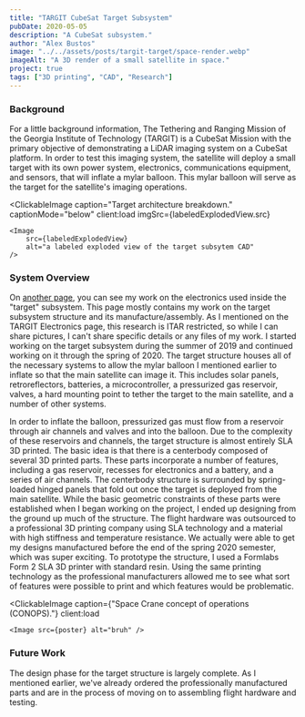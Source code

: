 ```yaml
---
title: "TARGIT CubeSat Target Subsystem"
pubDate: 2020-05-05
description: "A CubeSat subsystem."
author: "Alex Bustos"
image: "../../assets/posts/targit-target/space-render.webp"
imageAlt: "A 3D render of a small satellite in space."
project: true
tags: ["3D printing", "CAD", "Research"]
---
```



### Background

For a little background information, The Tethering and Ranging Mission of the Georgia Institute of Technology (TARGIT) is a CubeSat Mission with the primary objective of demonstrating a LiDAR imaging system on a CubeSat platform. In order to test this imaging system, the satellite will deploy a small target with its own power system, electronics, communications equipment, and sensors, that will inflate a mylar balloon. This mylar balloon will serve as the target for the satellite's imaging operations.

<ClickableImage
    caption="Target architecture breakdown."
    captionMode="below"
    client:load
    imgSrc={labeledExplodedView.src}
>
    <Image
        src={labeledExplodedView}
        alt="a labeled exploded view of the target subsytem CAD"
    />
</ClickableImage>

### System Overview

On [another page](/posts/targit-electronics), you can see my work on the electronics used inside the "target" subsystem. This page mostly contains my work on the target subsystem structure and its manufacture/assembly. As I mentioned on the TARGIT Electronics page, this research is ITAR restricted, so while I can share pictures, I can't share specific details or any files of my work. I started working on the target subsystem during the summer of 2019 and continued working on it through the spring of 2020. The target structure houses all of the necessary systems to allow the mylar balloon I mentioned earlier to inflate so that the main satellite can image it. This includes solar panels, retroreflectors, batteries, a microcontroller, a pressurized gas reservoir, valves, a hard mounting point to tether the target to the main satellite, and a number of other systems.

In order to inflate the balloon, pressurized gas must flow from a reservoir through air channels and valves and into the balloon. Due to the complexity of these reservoirs and channels, the target structure is almost entirely SLA 3D printed. The basic idea is that there is a centerbody composed of several 3D printed parts. These parts incorporate a number of features, including a gas reservoir, recesses for electronics and a battery, and a series of air channels. The centerbody structure is surrounded by spring-loaded hinged panels that fold out once the target is deployed from the main satellite. While the basic geometric constraints of these parts were established when I began working on the project, I ended up designing from the ground up much of the structure. The flight hardware was outsourced to a professional 3D printing company using SLA technology and a material with high stiffness and temperature resistance. We actually were able to get my designs manufactured before the end of the spring 2020 semester, which was super exciting. To prototype the structure, I used a Formlabs Form 2 SLA 3D printer with standard resin. Using the same printing technology as the professional manufacturers allowed me to see what sort of features were possible to print and which features would be problematic.

<ClickableImage
    caption={"Space Crane concept of operations (CONOPS)."}
    client:load
>
    <Image src={poster} alt="bruh" />
</ClickableImage>

### Future Work

The design phase for the target structure is largely complete. As I mentioned earlier, we've already ordered the professionally manufactured parts and are in the process of moving on to assembling flight hardware and testing.
